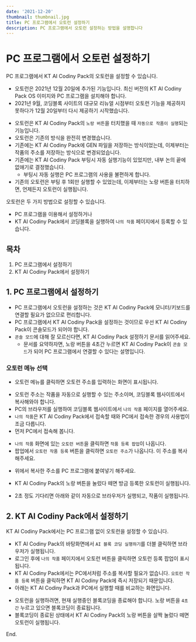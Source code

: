 ```yaml
---
date: '2021-12-20'
thumbnail: thumbnail.jpg
title: PC 프로그램에서 오토런 설정하기
description: PC 프로그램에서 오토런 설정하는 방법을 설명합니다
---
```


# PC 프로그램에서 오토런 설정하기

<MdxTextBox>
    <Box sx={{ color: 'secondary.main', fontWeight: 600, mb: 1 }}>
        PC 프로그램에서 KT AI Codiny Pack의 오토런을 설정할 수 있습니다.
    </Box>
    <ul>
        <li>
            오토런은 2021년 12월 20일에 추가된 기능입니다. 최신 버전의 KT AI Codiny Pack OS 이미지와 PC 프로그램을
            설치해야 합니다.
        </li>
        <li>
            2021년 9월, 코딩블록 사이트의 대규모 리뉴얼 시점부터 오토런 기능을 제공하지 못하다가 12월 20일부터 다시
            제공하기 시작했습니다.
        </li>
    </ul>
</MdxTextBox>

-   오토런은 KT AI Codiny Pack의 `노랑 버튼`을 터치했을 때 `자동으로 작품이 실행`되는 기능입니다.
-   오토런은 기존의 방식을 완전히 변경했습니다.
-   기존에는 KT AI Codiny Pack에 GEN 파일을 저장하는 방식이었는데, 이제부터는 작품의 주소를 저장하는 방식으로 변경되었습니다.
-   기존에는 KT AI Codiny Pack 부팅시 자동 실행기능이 있었지만, 내부 논의 끝에 없애기로 결정했습니다.
    -   부팅시 자동 실행은 PC 프로그램의 사용을 불편하게 합니다.
-   기존의 오토런은 부팅 후 1회만 실행할 수 있었는데, 이제부터는 노랑 버튼을 터치하면, 언제든지 오토런이 실행됩니다.

오토런은 두 가지 방법으로 설정할 수 있습니다.

-   PC 프로그램을 이용해서 설정하거나
-   KT AI Codiny Pack에서 코딩블록을 실행하여 `나의 작품` 페이지에서 등록할 수 있습니다.

## 목차

1. PC 프로그램에서 설정하기
1. KT AI Codiny Pack에서 설정하기

## 1. PC 프로그램에서 설정하기

-   PC 프로그램에서 오토런을 설정하는 것은 KT AI Codiny Pack에 모니터/키보드를 연결할 필요가 없으므로 편리합니다.
-   PC 프로그램에서 KT AI Codiny Pack을 설정하는 것이므로 우선 KT AI Codiny Pack이 콘솔모드가 되어야 합니다.
-   `콘솔 모드`에 대해 잘 모르신다면, <PostLink postId="hw-pc-how-to-codingpack-setup">KT AI Codiny Pack 설정하기</PostLink> 문서를 읽어주세요.
    -   문서를 요약하자면, 노랑 버튼을 4초간 누르면 KT AI Codiny Pack이 `콘솔 모드`가 되어 PC 프로그램에서 연결할 수 있다는 설명입니다.

### 오토런 메뉴 선택

<MdxImageView src="/images/hw-pc/codingpack_autorun1.png" caption="PC 프로그램의 오토런 메뉴" />

-   오토런 메뉴를 클릭하면 오토런 주소를 입력하는 화면이 표시됩니다.

<MdxImageView src="/images/hw-pc/codingpack_autorun2.png" caption="오토런 주소 붙여넣기" />

-   오토런 주소는 작품을 자동으로 실행할 수 있는 주소이며, 코딩블록 웹사이트에서 복사해와야 합니다.
-   PC의 브라우저를 실행하여 코딩블록 웹사이트에서 `나의 작품` 페이지를 열어주세요.
-   `나의 작품`은 KT AI Codiny Pack에서 접속할 때와 PC에서 접속한 경우의 사용법이 조금 다릅니다.
-   먼저 PC에서 접속해 봅니다.

<MdxImageView src="/images/hw-pc/codingpack_autorun3.png" caption="코딩블록 사이트의 나의 작품" />

-   `나의 작품` 화면에 있는 `오토런 버튼`을 클릭하면 `작품 등록 팝업`이 나옵니다.
-   팝업에서 `오토런 작품 등록` 버튼을 클릭하면 `오토런 주소`가 나옵니다. 이 주소를 복사해주세요.

<MdxImageView src="/images/hw-pc/codingpack_autorun4.png" caption="오토런 주소 생성" />

-   위에서 복사한 주소를 PC 프로그램에 붙여넣기 해주세요.

<MdxImageView src="/images/hw-pc/codingpack_autorun5.png" caption="오토런 주소 붙여넣기" />

-   KT AI Codiny Pack의 노랑 버튼을 눌렀다 떼면 방금 등록한 오토런이 실행됩니다.

<MdxImageView src="/images/hw-pc/codingpack_autorun6.png" caption="노랑 버튼을 살짝 눌렀다 떼기" />

-   2초 정도 기다리면 아래와 같이 자동으로 브라우저가 실행되고, 작품이 실행됩니다.

<MdxImageView src="/images/hw-pc/codingpack_autorun7.png" caption="오토런이 실행된 상태" />

## 2. KT AI Codiny Pack에서 설정하기

<MdxTextBox>
    <Box sx={{ color: 'secondary.main', fontWeight: 600, mb: 1 }}>
        KT AI Codiny Pack에서는 PC 프로그램 없이 오토런을 설정할 수 있습니다.
    </Box>
</MdxTextBox>

-   KT AI Codiny Pack의 바탕화면에서 `AI 블록 코딩 실행하기`를 더블 클릭하면 브라우저가 실행됩니다.
-   로그인 후에 `나의 작품` 페이지에서 오토런 버튼을 클릭하면 오토런 등록 팝업이 표시됩니다.
-   KT AI Codiny Pack에서는 PC에서처럼 주소를 복사할 필요가 없습니다. `오토런 작품 등록` 버튼을 클릭하면 KT AI Codiny Pack에 즉시 저장되기 때문입니다.
-   아래는 KT AI Codiny Pack과 PC에서 실행할 때를 비교하는 화면입니다.

<MdxImageView src="/images/hw-pc/codingpack_autorun8.png" caption="KT AI Codiny Pack과 PC에서의 오토런이 생성 비교" />

-   오토런을 실행하려면, 현재 실행중인 블록코딩을 종료해야 합니다. 노랑 버튼을 `4초간` 누르고 있으면 블록코딩이 종료됩니다.
-   블록코딩이 종료된 상태에서 KT AI Codiny Pack의 노랑 버튼을 살짝 눌렀다 떼면 오토런이 실행됩니다.

End.
